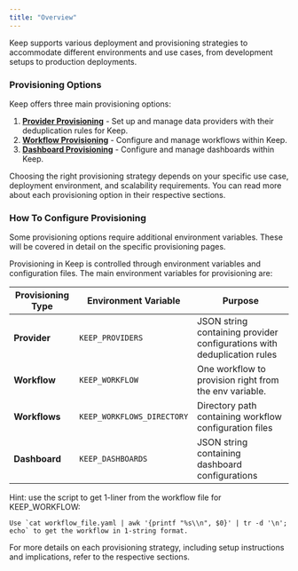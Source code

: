 ```yaml
---
title: "Overview"
---
```


Keep supports various deployment and provisioning strategies to accommodate different environments and use cases, from development setups to production deployments.

### Provisioning Options

Keep offers three main provisioning options:

1. [**Provider Provisioning**](/deployment/provision/provider) - Set up and manage data providers with their deduplication rules for Keep.
2. [**Workflow Provisioning**](/deployment/provision/workflow) - Configure and manage workflows within Keep.
3. [**Dashboard Provisioning**](/deployment/provision/dashboard) - Configure and manage dashboards within Keep.


Choosing the right provisioning strategy depends on your specific use case, deployment environment, and scalability requirements. You can read more about each provisioning option in their respective sections.

### How To Configure Provisioning

<Tip>
  Some provisioning options require additional environment variables. These will
  be covered in detail on the specific provisioning pages.
</Tip>

Provisioning in Keep is controlled through environment variables and configuration files. The main environment variables for provisioning are:

| Provisioning Type      | Environment Variable           | Purpose                                                                   |
| ---------------------- | ------------------------------ | ------------------------------------------------------------------------- |
| **Provider**           | `KEEP_PROVIDERS`               | JSON string containing provider configurations with deduplication rules   |
| **Workflow**           | `KEEP_WORKFLOW`                | One workflow to provision right from the env variable.                    |
| **Workflows**          | `KEEP_WORKFLOWS_DIRECTORY`     | Directory path containing workflow configuration files                    |
| **Dashboard**          | `KEEP_DASHBOARDS`              | JSON string containing dashboard configurations                           |

Hint: use the script to get 1-liner from the workflow file for KEEP_WORKFLOW:
```
Use `cat workflow_file.yaml | awk '{printf "%s\\n", $0}' | tr -d '\n'; echo` to get the workflow in 1-string format.
```

For more details on each provisioning strategy, including setup instructions and implications, refer to the respective sections.
